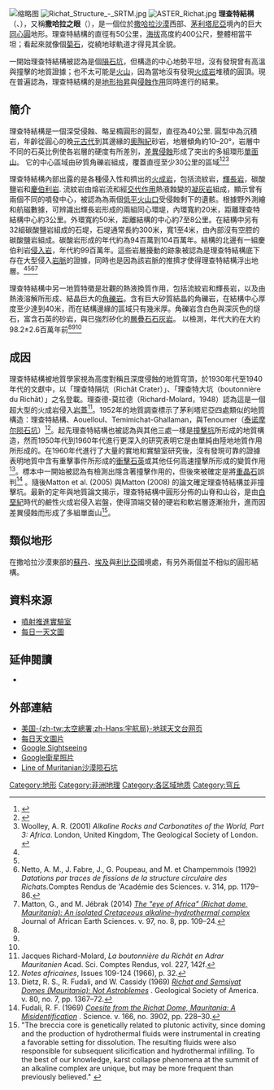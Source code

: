 {{Infobox landform
| water             = 
| name              = 理查特結構
| other_name        = 
| photo             = RichatStructure.jpg
| photo_width       = 250px
| photo_alt         =
| photo_caption     = 理查特結構內環帶
| map               = Mauritania
| map_width         =
| map_caption       = 
| map_alt           =
| relief            = yes
| label             =
| label_position    =
| mark              =
| marker_size       =
| location          = {{MRT}}[[阿德拉爾高原|阿德拉爾高原]]
| grid_ref          =
| coordinates       = 
| coordinates_ref   =
| range             = 
| part_of           =
| water_bodies      =
| elevation_ft      = <!-- or |elevation_m = -->
| elevation_ref     = 
| surface_elevation_ft = <!-- or |surface_elevation_m = -->
| surface_elevation_ref =
| highest_point     =
| highest_elevation =
| highest_coords    =
| length            = 
| width             = 
| area              = <!-- {{Convert|NN|ha|acres}} -->
| depth             =
| drop              =
| formed_by         =
| geology           = <!-- or |type = -->
| age               =
| orogeny           =
| topo              =  
| operator          = 
| designation       = 
| free_label_1      =
| free_data_1       =
| free_label_2      =
| free_data_2       =
| website           = <!-- {{URL|example.com}} -->
| embed             =
}}
[[File:Sahara_oog.jpg|缩略图]]
[[File:Richat_Structure_-_SRTM.jpg|thumb]]
[[File:ASTER_Richat.jpg|thumb]]
'''理查特結構'''（{{lang-en|Richat Structure}}、{{lang-ar|قلب الريشات|''Qalb ar-Rīšāt''}}），又稱'''撒哈拉之眼'''（{{lang-en|Eye of the Sahara}}），是一個位於[[撒哈拉沙漠|撒哈拉沙漠]]西部、[[茅利塔尼亞|茅利塔尼亞]]境內的巨大[[同心圓|同心圓]]地形。理查特結構的直徑有50公里，[[海拔|海拔]]高度約400公尺，整體相當平坦；看起來就像個[[菊石|菊石]]，從繞地球軌道才得見其全貌。

一開始理查特結構被認為是個[[隕石坑|隕石坑]]，但構造的中心地勢平坦，沒有發現曾有高溫與撞擊的地質證據；也不太可能是[[火山|火山]]，因為當地沒有發現[[火成岩|火成岩]]堆積的圓頂。現在普遍認為，理查特結構的是[[造山運動|地形抬昇]]與[[侵蝕作用|侵蝕作用]]同時進行的結果。

==簡介==
理查特結構是一個深受侵蝕、略呈橢圓形的圓型，直徑為40公里. 圓型中為沉積岩，年齡從圓心的晚[[元古代|元古代]]到其邊緣的[[奧陶紀|奧陶紀]]砂岩，地層傾角約10–20°，岩層中不同的石英比例使各岩層的硬度有所差別，[[差異侵蝕|差異侵蝕]]形成了突出的多組環形[[單面山|單面山]]。 它的中心區域由矽質角礫岩組成，覆蓋直徑至少30公里的區域<ref name="Matton2008a">{{cite web | last=Matton | first=G. | date=2008 | url=http://bibvir.uqac.ca/theses/030084214/030084214.pdf | title=The Cretaceous Richat Complex (Mauritania); a peri-Atlantic alkaline | publisher=[[Université_du_Québec_à_Chicoutimi|Université du Québec à Chicoutimi]] | place=[[Chicoutimi|Chicoutimi, Quebec, Canada]] | ref={{sfnref|Matton|2008}} | access-date=2019-01-02 | archive-url=https://web.archive.org/web/20120402073745/http://bibvir.uqac.ca/theses/030084214/030084214.pdf | archive-date=2012-04-02 | dead-url=yes }}</ref><ref name="MattonOthers2005a">{{cite journal|first1=Guillaume|last1=Matton|first2=Michel|last2=Jébrak|first3=James K.W.|last3=Lee|year=2005|url=https://pubs.geoscienceworld.org/gsa/geology/article-abstract/33/8/665/103793/resolving-the-richat-enigma-doming-and|title=Resolving the Richat enigma: Doming and hydrothermal karstification above an alkaline complex|journal=Geology|volume=33|issue=8|pages=665–68|doi=10.1130/G21542AR.1|ref={{sfnref|Matton|2005}}|access-date=2019-01-02|archive-date=2021-01-27|archive-url=https://web.archive.org/web/20210127050527/https://pubs.geoscienceworld.org/gsa/geology/article-abstract/33/8/665/103793/resolving-the-richat-enigma-doming-and|dead-url=no}}</ref><ref name="Wooley2001a">Woolley, A. R. (2001) ''Alkaline Rocks and Carbonatites of the World, Part 3: Africa''. London, United Kingdom, The Geological Society of London. {{ISBN|978-0-412-61410-1}}</ref>

理查特結構內部出露的是各種侵入性和擠出的[[火成岩|火成岩]]，包括流紋岩，[[輝長岩|輝長岩]]，碳酸鹽岩和[[慶伯利岩|慶伯利岩]]. 流紋岩由熔岩流和經[[交代作用|交代作用]]熱液蝕變的[[凝灰岩|凝灰岩]]組成，顯示曾有兩個不同的噴發中心，被認為為兩個[[低平火山口|低平火山口]]受侵蝕剩下的遺骸。根據野外測繪和航磁數據，可辨識出輝長岩形成的兩組同心環堤，內環寬約20米，距離理查特結構中心約3公里。外環寬約50米，距離結構的中心約7至8公里。在結構中另有32組碳酸鹽岩組成的石堤，石堤通常長約300米，寬1至4米，由內部沒有空腔的碳酸鹽岩組成。碳酸岩形成的年代約為94百萬到104百萬年。結構的北邊有一組慶伯利岩[[侵入岩|侵入岩]]，年代約99百萬年。這些岩層擾動的跡象被認為是理查特結構底下存在大型侵入[[岩脈|岩脈]]的證據，同時也是因為該岩脈的推擠才使得理查特結構浮出地層。<ref name="Matton2008a"/><ref name="MattonOthers2005a"/><ref name="NettoOthers1992a">Netto, A. M., J. Fabre, J., G. Poupeau, and M. et Champemmois (1992) ''Datations par traces de fissions de la structure circulaire des Richats.''Comptes Rendus de 'Académie des Sciences. v. 314, pp. 1179–86.</ref><ref name="MattonOthers2014a">Matton, G., and M. Jébrak (2014) [https://www.academia.edu/9220436/The_eye_of_Africa_Richat_dome_Mauritania_An_isolated_Cretaceous_alkaline_hydrothermal_complex ''The "eye of Africa" (Richat dome, Mauritania): An isolated Cretaceous alkaline–hydrothermal complex''] {{Wayback|url=https://www.academia.edu/9220436/The_eye_of_Africa_Richat_dome_Mauritania_An_isolated_Cretaceous_alkaline_hydrothermal_complex |date=20211112170838 }} Journal of African Earth Sciences. v. 97, no. 8, pp. 109–24.</ref>

理查特結構中另一地質特徵是壯觀的熱液換質作用，包括流紋岩和輝長岩，以及由熱液溶解所形成、結晶巨大的[[角礫岩|角礫岩]]。含有巨大矽質結晶的角礫岩，在結構中心厚度至少達到40米，而在結構邊緣的區域只有幾米厚。角礫岩含白色與深灰色的燧石，富含石英的砂岩，與已強烈矽化的[[層疊石|層疊石]][[石灰岩|石灰岩]]。 以{{link-en|氬-氬定年法|Argon–argon dating|氬-氬定年法}}檢測，年代大約在大約98.2±2.6百萬年前<ref name="Matton2008a"/><ref name="MattonOthers2005a"/><ref name="MattonOthers2014a"/>

== 成因 ==
理查特結構被地質學家視為高度對稱且深度侵蝕的地質穹頂，於1930年代至1940年代的文獻中，以「理查特隕坑（Richât Crater）」、「理查特大坑（boutonnière du Richât）」之名登載。理查德-莫拉德（Richard-Molard，1948）認為這是一個超大型的火成岩侵入[[岩蓋|岩蓋]]<ref>Jacques Richard-Molard, ''La boutonnière du Richât en Adrar Mauritanien'' Acad. Sci. Comptes Rendus, vol. 227, 142f.</ref>。1952年的地質調查標示了茅利塔尼亞四處類似的地質構造：理查特結構、Aouelloul、Temimichat-Ghallaman，與Tenoumer（[[泰诺摩尔陨石坑|泰诺摩尔陨石坑]]）<ref>''Notes africaines'', Issues 109-124 (1966), p. 32.</ref>。起先理查特結構也被認為與其他三處一樣是[[撞擊坑|撞擊坑]]所形成的地質構造，然而1950年代到1960年代進行更深入的研究表明它是由單純由陸地地質作用所形成的。在1960年代進行了大量的實地和實驗室研究後，沒有發現可靠的證據表明地質中含有重擊事件所形成的[[衝擊石英|衝擊石英]]或其他任何高速撞擊所形成的變質作用<ref name="DietzOthers1969a">Dietz, R. S., R. Fudali, and W. Cassidy (1969) [http://gsabulletin.gsapubs.org/content/80/7/1367.short ''Richat and Semsiyat Domes (Mauritania): Not Astroblemes''] {{Wayback|url=http://gsabulletin.gsapubs.org/content/80/7/1367.short |date=20170530213402 }}. Geological Society of America. v. 80, no. 7, pp. 1367–72.</ref>。標本中一開始被認為有檢測出隱含著撞擊作用的{{link-en|柯氏石英|Coesite|柯氏石英}}，但後來被確定是將[[重晶石|重晶石]]誤判<ref name="Fudali1969a">Fudali, R. F. (1969) [http://www.sciencemag.org/content/166/3902/228.abstract ''Coesite from the Richat Dome, Mauritania: A Misidentification''] {{Wayback|url=http://www.sciencemag.org/content/166/3902/228.abstract |date=20150924142357 }}. Science. v. 166, no. 3902, pp. 228–30.</ref> 
。隨後Matton et al. (2005) 與Matton (2008) 的論文確定理查特結構並非撞擊坑。最新的定年與地質論文揭示，理查特結構中圓形分佈的山脊和山谷，是由[[白堊紀|白堊紀]]時代的鹼性火成岩侵入岩盤，使得頂端交替的硬岩和軟岩層逐漸抬升，進而因差異侵蝕而形成了多組單面山<ref>"The breccia core is genetically related to plutonic activity, since doming and the production of hydrothermal fluids were instrumental in creating a favorable setting for dissolution. The resulting fluids were also responsible for subsequent silicification and hydrothermal infilling. To the best of our knowledge, karst collapse phenomena at the summit of an alkaline complex are unique, but may be more frequent than previously believed." {{harv|Matton|2005}}</ref>。

== 類似地形 ==
在撒哈拉沙漠東部的[[蘇丹|蘇丹]]、[[埃及|埃及]]與[[利比亞|利比亞]]國境處，有另外兩個並不相似的圓形結構。

== 資料來源 ==
{{reflist}}
* [https://web.archive.org/web/20070202124546/http://asterweb.jpl.nasa.gov/gallery-detail.asp?name=Richat 噴射推進實驗室]
* [https://web.archive.org/web/20070520015743/http://www.phys.ncku.edu.tw/~astrolab/mirrors/apod/ap021028.html 每日一天文圖]


== 延伸閱讀 ==
* {{cite journal |author=Guillaume Matton, Michel Jébrak and James K.W. Lee |title=Resolving the Richat enigma: Doming and hydrothermal karstification above an alkaline complex |journal=Geology |volume=33 |issue=8 |pages=665–668 |doi=10.1130/G21542.1|date=2005年8月}}

== 外部連結 ==
{{Commonscat|Richat Structure}}
* [http://earthobservatory.nasa.gov/Newsroom/NewImages/images.php3?img_id=9319 美国-{zh-tw:太空總署;zh-Hans:宇航局}-地球天文台网页] {{Wayback|url=http://earthobservatory.nasa.gov/Newsroom/NewImages/images.php3?img_id=9319 |date=20080929115121 }}{{en}}
* [http://antwrp.gsfc.nasa.gov/apod/ap021028.html 每日天文圖片] {{Wayback|url=http://antwrp.gsfc.nasa.gov/apod/ap021028.html |date=20200529023752 }}{{en}}
* [http://www.googlesightseeing.com/?p=396 Google Sightseeing] {{Wayback|url=http://www.googlesightseeing.com/?p=396 |date=20060118065136 }}{{en}}
* [http://maps.google.com/maps?f=q&source=s_q&hl=en&sll=26.863281,15.205078&sspn=33.765905,66.884766&ie=UTF8&ll=21.119093,-11.399002&spn=0.278949,0.522537&t=h&z=12 Google衛星照片] {{Wayback|url=http://maps.google.com/maps?f=q&source=s_q&hl=en&sll=26.863281,15.205078&sspn=33.765905,66.884766&ie=UTF8&ll=21.119093,-11.399002&spn=0.278949,0.522537&t=h&z=12 |date=20121231014149 }}{{en}}
* [http://maps.google.com/maps/ms?msa=0&msid=110453260219175090799.000455c413c3afd85e33d&ie=UTF8&t=h&z=8 Line of Muritanian沙漠陨石坑]{{en}}

{{coord|21|7|29.67|N|11|24|12.96|W|display=title}}

[[Category:地形|Category:地形]]
[[Category:非洲地理|Category:非洲地理]]
[[Category:各区域地质|Category:各区域地质]]
[[Category:穹丘|Category:穹丘]]
